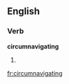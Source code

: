 
==English==

===Verb===
'''circumnavigating'''

# {{present participle of|[[circumnavigate]]}}

[[fr:circumnavigating]]